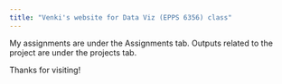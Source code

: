 ```yaml
---
title: "Venki's website for Data Viz (EPPS 6356) class"
---
```


My assignments are under the Assignments tab. Outputs related to the project are under the projects tab. 

Thanks for visiting!